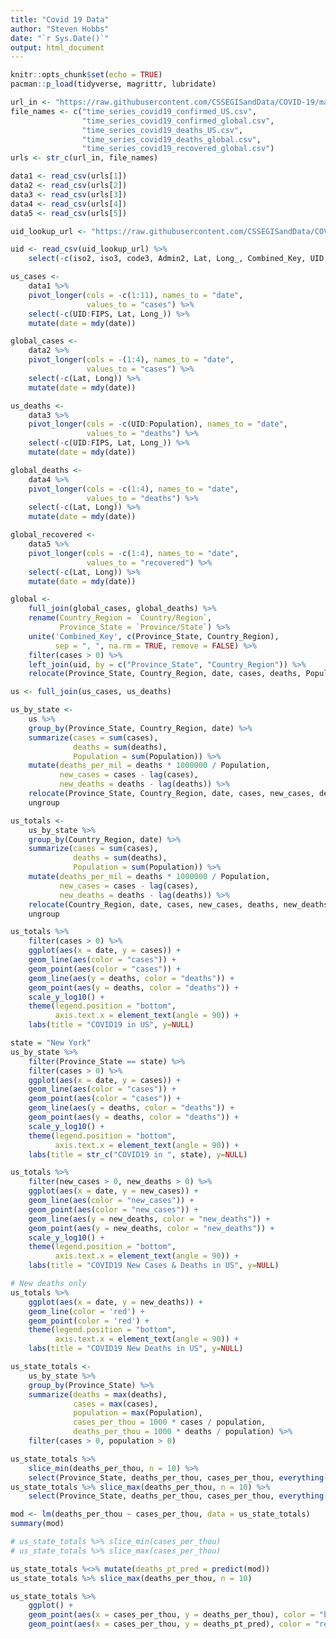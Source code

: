 ```yaml
---
title: "Covid 19 Data"
author: "Steven Hobbs"
date: "`r Sys.Date()`"
output: html_document
---
```


```r
knitr::opts_chunk$set(echo = TRUE)
pacman::p_load(tidyverse, magrittr, lubridate)
```


```r
url_in <- "https://raw.githubusercontent.com/CSSEGISandData/COVID-19/master/csse_covid_19_data/csse_covid_19_time_series/"
file_names <- c("time_series_covid19_confirmed_US.csv", 
                "time_series_covid19_confirmed_global.csv",
                "time_series_covid19_deaths_US.csv",
                "time_series_covid19_deaths_global.csv",
                "time_series_covid19_recovered_global.csv")
urls <- str_c(url_in, file_names)

data1 <- read_csv(urls[1]) 
data2 <- read_csv(urls[2])
data3 <- read_csv(urls[3])
data4 <- read_csv(urls[4])
data5 <- read_csv(urls[5])

uid_lookup_url <- "https://raw.githubusercontent.com/CSSEGISandData/COVID-19/master/csse_covid_19_data/UID_ISO_FIPS_LookUp_Table.csv"

uid <- read_csv(uid_lookup_url) %>%
    select(-c(iso2, iso3, code3, Admin2, Lat, Long_, Combined_Key, UID, FIPS))
```

```r
us_cases <- 
    data1 %>%  
    pivot_longer(cols = -c(1:11), names_to = "date", 
                 values_to = "cases") %>%
    select(-c(UID:FIPS, Lat, Long_)) %>%
    mutate(date = mdy(date))

global_cases <- 
    data2 %>%
    pivot_longer(cols = -(1:4), names_to = "date", 
                 values_to = "cases") %>%
    select(-c(Lat, Long)) %>%
    mutate(date = mdy(date))

us_deaths <- 
    data3 %>%
    pivot_longer(cols = -c(UID:Population), names_to = "date", 
                 values_to = "deaths") %>%
    select(-c(UID:FIPS, Lat, Long_)) %>%
    mutate(date = mdy(date))

global_deaths <- 
    data4 %>%
    pivot_longer(cols = -c(1:4), names_to = "date", 
                 values_to = "deaths") %>%
    select(-c(Lat, Long)) %>%
    mutate(date = mdy(date))

global_recovered <- 
    data5 %>%
    pivot_longer(cols = -c(1:4), names_to = "date", 
                 values_to = "recovered") %>%
    select(-c(Lat, Long)) %>%
    mutate(date = mdy(date))

```


```r
global <- 
    full_join(global_cases, global_deaths) %>%
    rename(Country_Region = `Country/Region`,
           Province_State = `Province/State`) %>%
    unite('Combined_Key', c(Province_State, Country_Region),
          sep = ", ", na.rm = TRUE, remove = FALSE) %>%
    filter(cases > 0) %>% 
    left_join(uid, by = c("Province_State", "Country_Region")) %>% 
    relocate(Province_State, Country_Region, date, cases, deaths, Population, Combined_Key)

us <- full_join(us_cases, us_deaths)

us_by_state <- 
    us %>%
    group_by(Province_State, Country_Region, date) %>%
    summarize(cases = sum(cases),
              deaths = sum(deaths),
              Population = sum(Population)) %>%
    mutate(deaths_per_mil = deaths * 1000000 / Population,
           new_cases = cases - lag(cases),
           new_deaths = deaths - lag(deaths)) %>%
    relocate(Province_State, Country_Region, date, cases, new_cases, deaths, new_deaths, deaths_per_mil, Population) %>%
    ungroup

us_totals <- 
    us_by_state %>%
    group_by(Country_Region, date) %>%
    summarize(cases = sum(cases),
              deaths = sum(deaths),
              Population = sum(Population)) %>%
    mutate(deaths_per_mil = deaths * 1000000 / Population,
           new_cases = cases - lag(cases),
           new_deaths = deaths - lag(deaths)) %>%
    relocate(Country_Region, date, cases, new_cases, deaths, new_deaths, deaths_per_mil, Population) %>%
    ungroup
```

```r
us_totals %>%
    filter(cases > 0) %>%
    ggplot(aes(x = date, y = cases)) + 
    geom_line(aes(color = "cases")) + 
    geom_point(aes(color = "cases")) +
    geom_line(aes(y = deaths, color = "deaths")) +
    geom_point(aes(y = deaths, color = "deaths")) + 
    scale_y_log10() +
    theme(legend.position = "bottom",
          axis.text.x = element_text(angle = 90)) +
    labs(title = "COVID19 in US", y=NULL)

state = "New York"
us_by_state %>%
    filter(Province_State == state) %>%
    filter(cases > 0) %>%
    ggplot(aes(x = date, y = cases)) + 
    geom_line(aes(color = "cases")) + 
    geom_point(aes(color = "cases")) +
    geom_line(aes(y = deaths, color = "deaths")) +
    geom_point(aes(y = deaths, color = "deaths")) + 
    scale_y_log10() +
    theme(legend.position = "bottom",
          axis.text.x = element_text(angle = 90)) +
    labs(title = str_c("COVID19 in ", state), y=NULL)
```

```r
us_totals %>%
    filter(new_cases > 0, new_deaths > 0) %>%
    ggplot(aes(x = date, y = new_cases)) + 
    geom_line(aes(color = "new_cases")) + 
    geom_point(aes(color = "new_cases")) +
    geom_line(aes(y = new_deaths, color = "new_deaths")) +
    geom_point(aes(y = new_deaths, color = "new_deaths")) + 
    scale_y_log10() +
    theme(legend.position = "bottom",
          axis.text.x = element_text(angle = 90)) +
    labs(title = "COVID19 New Cases & Deaths in US", y=NULL)

# New deaths only
us_totals %>%
    ggplot(aes(x = date, y = new_deaths)) + 
    geom_line(color = 'red') +
    geom_point(color = 'red') + 
    theme(legend.position = "bottom",
          axis.text.x = element_text(angle = 90)) +
    labs(title = "COVID19 New Deaths in US", y=NULL)
```


```r
us_state_totals <- 
    us_by_state %>%
    group_by(Province_State) %>%
    summarize(deaths = max(deaths),
              cases = max(cases),
              population = max(Population),
              cases_per_thou = 1000 * cases / population,
              deaths_per_thou = 1000 * deaths / population) %>%
    filter(cases > 0, population > 0)

us_state_totals %>% 
    slice_min(deaths_per_thou, n = 10) %>%
    select(Province_State, deaths_per_thou, cases_per_thou, everything())
us_state_totals %>% slice_max(deaths_per_thou, n = 10) %>%
    select(Province_State, deaths_per_thou, cases_per_thou, everything())
```


```r
mod <- lm(deaths_per_thou ~ cases_per_thou, data = us_state_totals)
summary(mod)

# us_state_totals %>% slice_min(cases_per_thou)
# us_state_totals %>% slice_max(cases_per_thou)

us_state_totals %<>% mutate(deaths_pt_pred = predict(mod))
us_state_totals %>% slice_max(deaths_per_thou, n = 10)
```

```r
us_state_totals %>%
    ggplot() +
    geom_point(aes(x = cases_per_thou, y = deaths_per_thou), color = "blue") +
    geom_point(aes(x = cases_per_thou, y = deaths_pt_pred), color = "red")
```

